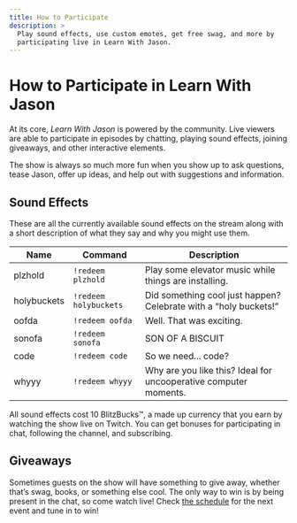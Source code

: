 ```yaml
---
title: How to Participate
description: >
  Play sound effects, use custom emotes, get free swag, and more by
  participating live in Learn With Jason.
---
```


# How to Participate in Learn With Jason

At its core, _Learn With Jason_ is powered by the community. Live viewers are able to participate in episodes by chatting, playing sound effects, joining giveaways, and other interactive elements.

The show is always so much more fun when you show up to ask questions, tease Jason, offer up ideas, and help out with suggestions and information.

## Sound Effects

These are all the currently available sound effects on the stream along with a short description of what they say and why you might use them.

| Name        | Command               | Description                                                      |
| ----------- | --------------------- | ---------------------------------------------------------------- |
| plzhold     | `!redeem plzhold`     | Play some elevator music while things are installing.            |
| holybuckets | `!redeem holybuckets` | Did something cool just happen? Celebrate with a “holy buckets!” |
| oofda       | `!redeem oofda`       | Well. That was exciting.                                         |
| sonofa      | `!redeem sonofa`      | SON OF A BISCUIT                                                 |
| code        | `!redeem code`        | So we need... code?                                              |
| whyyy       | `!redeem whyyy`       | Why are you like this? Ideal for uncooperative computer moments. |

All sound effects cost 10 BlitzBucks™, a made up currency that you earn by watching the show live on Twitch. You can get bonuses for participating in chat, following the channel, and subscribing.

## Giveaways

Sometimes guests on the show will have something to give away, whether that’s swag, books, or something else cool. The only way to win is by being present in the chat, so come watch live! Check [the schedule](/schedule) for the next event and tune in to win!
